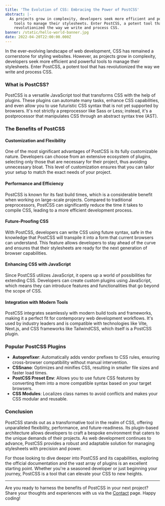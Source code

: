 ```yaml
---
title: 'The Evolution of CSS: Embracing the Power of PostCSS'
abstract: |-
  As projects grow in complexity, developers seek more efficient and powerful
    tools to manage their stylesheets. Enter PostCSS, a potent tool that has
    revolutionized the way we write and process CSS.
banner: /static/hello-world-banner.jpg
date: 2022-04-20T22:00:00.000Z
---
```


In the ever-evolving landscape of web development, CSS has remained a cornerstone for styling websites. However, as projects grow in complexity, developers seek more efficient and powerful tools to manage their stylesheets. Enter PostCSS, a potent tool that has revolutionized the way we write and process CSS.

### What is PostCSS?

PostCSS is a versatile JavaScript tool that transforms CSS with the help of plugins. These plugins can automate many tasks, enhance CSS capabilities, and even allow you to use futuristic CSS syntax that is not yet supported by browsers. It's not strictly a preprocessor like Sass or Less; instead, it's a postprocessor that manipulates CSS through an abstract syntax tree (AST).

### The Benefits of PostCSS

#### Customization and Flexibility

One of the most significant advantages of PostCSS is its fully customizable nature. Developers can choose from an extensive ecosystem of plugins, selecting only those that are necessary for their project, thus avoiding unnecessary bloat. This level of customization ensures that you can tailor your setup to match the exact needs of your project.

#### Performance and Efficiency

PostCSS is known for its fast build times, which is a considerable benefit when working on large-scale projects. Compared to traditional preprocessors, PostCSS can significantly reduce the time it takes to compile CSS, leading to a more efficient development process.

#### Future-Proofing CSS

With PostCSS, developers can write CSS using future syntax, safe in the knowledge that PostCSS will transpile it into a form that current browsers can understand. This feature allows developers to stay ahead of the curve and ensures that their stylesheets are ready for the next generation of browser capabilities.

#### Enhancing CSS with JavaScript

Since PostCSS utilizes JavaScript, it opens up a world of possibilities for extending CSS. Developers can create custom plugins using JavaScript, which means they can introduce features and functionalities that go beyond the scope of CSS.

#### Integration with Modern Tools

PostCSS integrates seamlessly with modern build tools and frameworks, making it a perfect fit for contemporary web development workflows. It's used by industry leaders and is compatible with technologies like Vite, Next.js, and CSS frameworks like TailwindCSS, which itself is a PostCSS plugin.

### Popular PostCSS Plugins

* **Autoprefixer**: Automatically adds vendor prefixes to CSS rules, ensuring cross-browser compatibility without manual intervention.
* **CSSnano**: Optimizes and minifies CSS, resulting in smaller file sizes and faster load times.
* **PostCSS Preset Env**: Allows you to use future CSS features by converting them into a more compatible syntax based on your target browsers.
* **CSS Modules**: Localizes class names to avoid conflicts and makes your CSS modular and reusable.

### Conclusion

PostCSS stands out as a transformative tool in the realm of CSS, offering unparalleled flexibility, performance, and future-readiness. Its plugin-based architecture allows developers to craft a bespoke environment that caters to the unique demands of their projects. As web development continues to advance, PostCSS provides a robust and adaptable solution for managing stylesheets with precision and power.

For those looking to dive deeper into PostCSS and its capabilities, exploring the official documentation and the vast array of plugins is an excellent starting point. Whether you're a seasoned developer or just beginning your journey, PostCSS is a tool that can elevate your CSS to new heights.

***

Are you ready to harness the benefits of PostCSS in your next project? Share your thoughts and experiences with us via the [Contact](/contact "Delosian Digital Contact Page") page. Happy coding!
